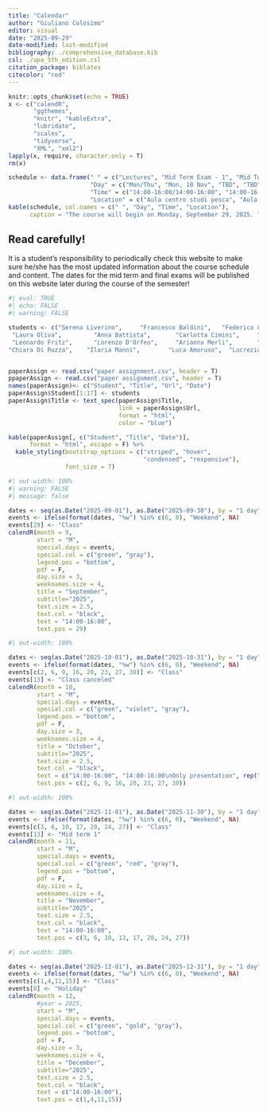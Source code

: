 ```yaml
---
title: "Calendar"
author: "Giuliano Colosimo"
editor: visual
date: "2025-09-29"
date-modified: last-modified
bibliography: ./comprehensive_database.bib
csl: ./apa_5th_edition.csl
citation_package: biblatex
citecolor: "red"
---
```


```r
knitr::opts_chunk$set(echo = TRUE)
x <- c("calendR",
       "ggthemes",
       "knitr", "kableExtra",
       "lubridate",
       "scales",
       "tidyverse",
       "XML", "xml2")
lapply(x, require, character.only = T)
rm(x)
```

```r
schedule <- data.frame(" " = c("Lectures", "Mid Term Exam - 1", "Mid Term Exam - 2", "Final exam"),
                       "Day" = c("Mon/Thu", "Mon, 10 Nov", "TBD", "TBD"),
                       "Time" = c("14:00-16:00/14:00-16:00", "14:00-16:00", "TBD", "TBD"),
                       "Location" = c("Aula centro studi pesca", "Aula centro studi pesca","Aula centro studi pesca", "Aula centro studi pesca"))
kable(schedule, col.names = c(" ", "Day", "Time", "Location"),
      caption = "The course will begin on Monday, September 29, 2025. The tentative schedule for mid-terms and final exams will be updated throughout the course.")
```

<!-- Below you will find a temptative schedule for the rest of the semester and a table with the temptative date for your presentation. Manuscript and dates have been assigned in a random way. Please, if you already know that you will not be present on the date that has been assigned to you let me know in time so that I can arrange a schedule change. -->

::: callout-important
## Read carefully!

It is a student's responsibility to periodically check this website to make sure he/she has the most updated information about the course schedule and content. The dates for the mid term and final exams will be published on this website later during the course of the semester!
:::

```r
#| eval: TRUE
#| echo: FALSE
#| warning: FALSE

students <- c("Serena Liverino",     "Francesco Baldini",   "Federico Cornacchia", "Alessia Iacobelli",  
 "Laura Oliva",         "Anna Battista",       "Carlotta Cimini",     "Alessia Caretti",    
 "Leonardo Fritz",      "Lorenzo D'Orfeo",     "Arianna Merli",       "Michela Papa",       
"Chiara Di Ruzza",    "Ilaria Manni",        "Luca Amoruso",  "Lucrezia Tiseo", "Loris Bognanno")


paperAssign <- read.csv("paper assignment.csv", header = T)
ppaperAssign <- read.csv("paper assignment.csv", header = T)
names(paperAssign)<- c("Student", "Title", "Url", "Date")
paperAssign$Student[1:17] <- students
paperAssign$Title <- text_spec(paperAssign$Title,
                               link = paperAssign$Url,
                               format = "html",
                               color = "blue")

kable(paperAssign[, c("Student", "Title", "Date")], 
      format = "html", escape = F) %>%
  kable_styling(bootstrap_options = c("striped", "hover", 
                                      "condensed", "responsive"),
                font_size = 7)

```


```r
#| out-width: 100%
#| warning: FALSE
#| message: false

dates <- seq(as.Date("2025-09-01"), as.Date("2025-09-30"), by = "1 day")
events <- ifelse(format(dates, "%w") %in% c(6, 0), "Weekend", NA)
events[29] <- "Class"
calendR(month = 9,
        start = "M",
        special.days = events,
        special.col = c("green", "gray"),
        legend.pos = "bottom",
        pdf = F, 
        day.size = 3, 
        weeknames.size = 4, 
        title = "September",
        subtitle="2025",
        text.size = 2.5,              
        text.col = "black",
        text = "14:00-16:00",
        text.pos = 29)
```

```r
#| out-width: 100%

dates <- seq(as.Date("2025-10-01"), as.Date("2025-10-31"), by = "1 day")
events <- ifelse(format(dates, "%w") %in% c(6, 0), "Weekend", NA)
events[c(2, 6, 9, 16, 20, 23, 27, 30)] <- "Class"
events[13] <- "Class canceled"
calendR(month = 10,
        start = "M",
        special.days = events,
        special.col = c("green", "violet", "gray"),
        legend.pos = "bottom",
        pdf = F, 
        day.size = 3, 
        weeknames.size = 4, 
        title = "October",
        subtitle="2025",
        text.size = 2.5,              
        text.col = "black",
        text = c("14:00-16:00", "14:00-16:00\nOnly presentation", rep("14:00-16:00", 5)),
        text.pos = c(2, 6, 9, 16, 20, 23, 27, 30))
```

```r
#| out-width: 100%

dates <- seq(as.Date("2025-11-01"), as.Date("2025-11-30"), by = "1 day")
events <- ifelse(format(dates, "%w") %in% c(6, 0), "Weekend", NA)
events[c(3, 6, 10, 17, 20, 24, 27)] <- "Class"
events[13] <- "Mid term 1"
calendR(month = 11,
        start = "M",
        special.days = events,
        special.col = c("green", "red", "gray"),
        legend.pos = "bottom",
        pdf = F, 
        day.size = 3, 
        weeknames.size = 4, 
        title = "November",
        subtitle="2025",
        text.size = 2.5,              
        text.col = "black",
        text = "14:00-16:00",
        text.pos = c(3, 6, 10, 13, 17, 20, 24, 27))
```

```r
#| out-width: 100%

dates <- seq(as.Date("2025-12-01"), as.Date("2025-12-31"), by = "1 day")
events <- ifelse(format(dates, "%w") %in% c(6, 0), "Weekend", NA)
events[c(1,4,11,15)] <- "Class"
events[8] <- "Holiday"
calendR(month = 12,
        #year = 2025,
        start = "M",
        special.days = events,
        special.col = c("green", "gold", "gray"),
        legend.pos = "bottom",
        pdf = F, 
        day.size = 3, 
        weeknames.size = 4, 
        title = "December",
        subtitle="2025",
        text.size = 2.5,              
        text.col = "black",
        text = c("14:00-16:00"),
        text.pos = c(1,4,11,15))
```
